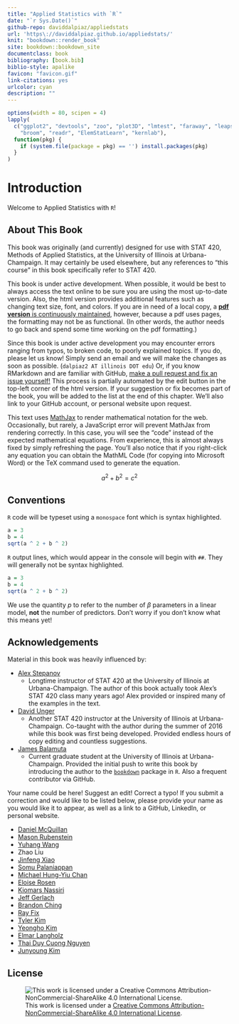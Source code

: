 ```yaml
--- 
title: "Applied Statistics with `R`"
date: "`r Sys.Date()`"
github-repo: daviddalpiaz/appliedstats
url: 'https\://daviddalpiaz.github.io/appliedstats/'
knit: "bookdown::render_book"
site: bookdown::bookdown_site
documentclass: book
bibliography: [book.bib]
biblio-style: apalike
favicon: "favicon.gif"
link-citations: yes
urlcolor: cyan
description: ""
---
```


```r
options(width = 80, scipen = 4)
lapply(
  c("ggplot2", "devtools", "zoo", "plot3D", "lmtest", "faraway", "leaps", 
    "broom", "readr", "ElemStatLearn", "kernlab"), 
  function(pkg) {
    if (system.file(package = pkg) == '') install.packages(pkg)
  }
)
```

# Introduction

Welcome to Applied Statistics with `R`!

## About This Book

This book was originally (and currently) designed for use with STAT 420, Methods of Applied Statistics, at the University of Illinois at Urbana-Champaign. It may certainly be used elsewhere, but any references to "this course" in this book specifically refer to STAT 420.

This book is under active development. When possible, it would be best to always access the text online to be sure you are using the most up-to-date version. Also, the html version provides additional features such as changing text size, font, and colors. If you are in need of a local copy, a [**pdf version** is continuously maintained](http://daviddalpiaz.github.io/appliedstats/applied_statistics.pdf){target="_blank"}, however, because a pdf uses pages, the formatting may not be as functional. (In other words, the author needs to go back and spend some time working on the pdf formatting.)

Since this book is under active development you may encounter errors ranging from typos, to broken code, to poorly explained topics. If you do, please let us know! Simply send an email and we will make the changes as soon as possible. (`dalpiaz2 AT illinois DOT edu`) Or, if you know RMarkdown and are familiar with GitHub, [make a pull request and fix an issue yourself!](https://github.com/daviddalpiaz/appliedstats){target="_blank"} This process is partially automated by the edit button in the top-left corner of the html version. If your suggestion or fix becomes part of the book, you will be added to the list at the end of this chapter. We'll also link to your GitHub account, or personal website upon request.

This text uses [MathJax](https://www.mathjax.org/){target="_blank"} to render mathematical notation for the web. Occasionally, but rarely, a JavaScript error will prevent MathJax from rendering correctly. In this case, you will see the "code" instead of the expected mathematical equations. From experience, this is almost always fixed by simply refreshing the page. You'll also notice that if you right-click any equation you can obtain the MathML Code (for copying into Microsoft Word) or the TeX command used to generate the equation.

$$
a^2 + b^2 = c^2
$$

## Conventions

`R` code will be typeset using a `monospace` font which is syntax highlighted.

```r
a = 3
b = 4
sqrt(a ^ 2 + b ^ 2)
```

`R` output lines, which would appear in the console will begin with `##`. They will generally not be syntax highlighted.

```r
a = 3
b = 4
sqrt(a ^ 2 + b ^ 2)
```

We use the quantity $p$ to refer to the number of $\beta$ parameters in a linear model, **not** the number of predictors. Don't worry if you don't know what this means yet!

## Acknowledgements

Material in this book was heavily influenced by:

- [Alex Stepanov](https://stat.illinois.edu/directory/profile/stepanov)
    - Longtime instructor of STAT 420 at the University of Illinois at Urbana-Champaign. The author of this book actually took Alex's STAT 420 class many years ago! Alex provided or inspired many of the examples in the text.
- [David Unger](http://publish.illinois.edu/dunger/){target="_blank"}
    - Another STAT 420 instructor at the University of Illinois at Urbana-Champaign. Co-taught with the author during the summer of 2016 while this book was first being developed. Provided endless hours of copy editing and countless suggestions.
- [James Balamuta](http://www.thecoatlessprofessor.com/){target="_blank"}
    - Current graduate student at the University of Illinois at Urbana-Champaign. Provided the initial push to write this book by introducing the author to the [`bookdown`](https://bookdown.org/yihui/bookdown/){target="_blank"} package in `R`. Also a frequent contributor via GitHub.

Your name could be here! Suggest an edit! Correct a typo! If you submit a correction and would like to be listed below, please provide your name as you would like it to appear, as well as a link to a GitHub, LinkedIn, or personal website.

- [Daniel McQuillan](https://github.com/dmcquillan314){target="_blank"}
- [Mason Rubenstein](https://github.com/mruben09){target="_blank"}
- [Yuhang Wang](https://github.com/yuhangwang){target="_blank"}
- Zhao Liu
- [Jinfeng Xiao](https://github.com/JinfengXiao){target="_blank"}
- [Somu Palaniappan](https://www.linkedin.com/in/somupalaniappan){target="_blank"}
- [Michael Hung-Yiu Chan](https://www.linkedin.com/in/michaelchan2newyork){target="_blank"}
- [Eloise Rosen](https://github.com/EloiseRosen){target="_blank"}
- [Kiomars Nassiri](https://www.linkedin.com/in/kiomars-nassiri-kahnamooee/){target="_blank"}
- [Jeff Gerlach](https://github.com/jeffgerlach){target="_blank"}
- [Brandon Ching](https://github.com/linuxdream){target="_blank"}
- [Ray Fix](https://github.com/rayfix){target="_blank"}
- [Tyler Kim](https://github.com/tyler-thetyrant/){target="_blank"}
- [Yeongho Kim](https://github.com/yeonghoey/){target="_blank"}
- [Elmar Langholz](https://github.com/langholz/){target="_blank"}
- [Thai Duy Cuong Nguyen](https://www.linkedin.com/in/dnguyen5){target="_blank"}
- [Junyoung Kim](https://github.com/junkim327){target="_blank"}

## License

![This work is licensed under a [Creative Commons Attribution-NonCommercial-ShareAlike 4.0 International License](http://creativecommons.org/licenses/by-nc-sa/4.0/).](images/cc.png)
